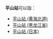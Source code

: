 '''平山站'''可以指：
*[[平山站_(黄海北道)|平山站 (黄海北道)]]
*[[平山站_(黑龙江省)|平山站 (黑龙江省)]]
*[[平山站_(日本)|平山站 (日本)]]
{{disambig|Cat=三字車站名消歧義}}
